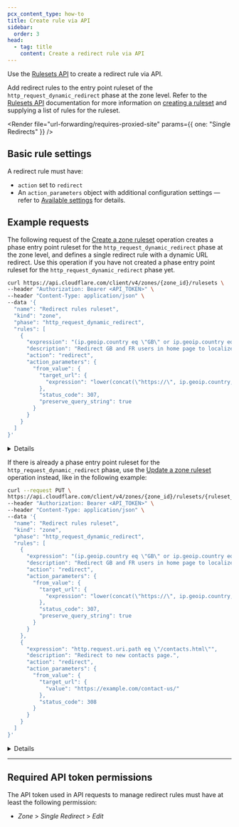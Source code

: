 ```yaml
---
pcx_content_type: how-to
title: Create rule via API
sidebar:
  order: 3
head:
  - tag: title
    content: Create a redirect rule via API
---
```



Use the [Rulesets API](/ruleset-engine/rulesets-api/) to create a redirect rule via API.

Add redirect rules to the entry point ruleset of the `http_request_dynamic_redirect` phase at the zone level. Refer to the [Rulesets API](/ruleset-engine/rulesets-api/) documentation for more information on [creating a ruleset](/ruleset-engine/rulesets-api/create/) and supplying a list of rules for the ruleset.

<Render
	file="url-forwarding/requires-proxied-site"
	params={{ one: "Single Redirects" }}
/>

## Basic rule settings

A redirect rule must have:

- `action` set to `redirect`
- An `action_parameters` object with additional configuration settings — refer to [Available settings](/rules/url-forwarding/single-redirects/settings/) for details.

## Example requests

The following request of the [Create a zone ruleset](/api/operations/createZoneRuleset) operation creates a phase entry point ruleset for the `http_request_dynamic_redirect` phase at the zone level, and defines a single redirect rule with a dynamic URL redirect. Use this operation if you have not created a phase entry point ruleset for the `http_request_dynamic_redirect` phase yet.

```bash title="Request"
curl https://api.cloudflare.com/client/v4/zones/{zone_id}/rulesets \
--header "Authorization: Bearer <API_TOKEN>" \
--header "Content-Type: application/json" \
--data '{
  "name": "Redirect rules ruleset",
  "kind": "zone",
  "phase": "http_request_dynamic_redirect",
  "rules": [
    {
      "expression": "(ip.geoip.country eq \"GB\" or ip.geoip.country eq \"FR\") and http.request.uri.path eq \"/\"",
      "description": "Redirect GB and FR users in home page to localized site.",
      "action": "redirect",
      "action_parameters": {
        "from_value": {
          "target_url": {
            "expression": "lower(concat(\"https://\", ip.geoip.country, \".example.com\"))"
          },
          "status_code": 307,
          "preserve_query_string": true
        }
      }
    }
  ]
}'
```

<Details header="Response">

```json
{
	"result": {
		"id": "528f4f03bf0da53a29907199625867be",
		"name": "Redirect rules ruleset",
		"kind": "zone",
		"version": "1",
		"rules": [
			{
				"id": "235e557b92fd4e5e8753ee665a9ddd75",
				"version": "1",
				"expression": "(ip.geoip.country eq \"GB\" or ip.geoip.country eq \"FR\") and http.request.uri.path eq \"/\"",
				"description": "Redirect GB and FR users in home page to localized site.",
				"action": "redirect",
				"action_parameters": {
					"from_value": {
						"target_url": {
							"expression": "lower(concat(\"https://\", ip.geoip.country, \".example.com\"))"
						},
						"status_code": 307,
						"preserve_query_string": true
					}
				},
				"last_updated": "2022-09-28T09:20:42Z"
			}
		],
		"last_updated": "2022-09-28T09:20:42Z",
		"phase": "http_request_dynamic_redirect"
	},
	"success": true,
	"errors": [],
	"messages": []
}
```

</Details>

If there is already a phase entry point ruleset for the `http_request_dynamic_redirect` phase, use the [Update a zone ruleset](/api/operations/updateZoneRuleset) operation instead, like in the following example:

```bash title="Request"
curl --request PUT \
https://api.cloudflare.com/client/v4/zones/{zone_id}/rulesets/{ruleset_id} \
--header "Authorization: Bearer <API_TOKEN>" \
--header "Content-Type: application/json" \
--data '{
  "name": "Redirect rules ruleset",
  "kind": "zone",
  "phase": "http_request_dynamic_redirect",
  "rules": [
    {
      "expression": "(ip.geoip.country eq \"GB\" or ip.geoip.country eq \"FR\") and http.request.uri.path eq \"/\"",
      "description": "Redirect GB and FR users in home page to localized site.",
      "action": "redirect",
      "action_parameters": {
        "from_value": {
          "target_url": {
            "expression": "lower(concat(\"https://\", ip.geoip.country, \".example.com\"))"
          },
          "status_code": 307,
          "preserve_query_string": true
        }
      }
    },
    {
      "expression": "http.request.uri.path eq \"/contacts.html\"",
      "description": "Redirect to new contacts page.",
      "action": "redirect",
      "action_parameters": {
        "from_value": {
          "target_url": {
            "value": "https://example.com/contact-us/"
          },
          "status_code": 308
        }
      }
    }
  ]
}'
```

<Details header="Response">

```json
{
	"result": {
		"id": "528f4f03bf0da53a29907199625867be",
		"name": "Redirect rules ruleset",
		"description": "",
		"kind": "zone",
		"version": "2",
		"rules": [
			{
				"id": "235e557b92fd4e5e8753ee665a9ddd75",
				"version": "1",
				"action": "redirect",
				"action_parameters": {
					"from_value": {
						"target_url": {
							"expression": "lower(concat(\"https://\", ip.geoip.country, \".example.com\"))"
						},
						"status_code": 307,
						"preserve_query_string": true
					}
				},
				"expression": "(ip.geoip.country eq \"GB\" or ip.geoip.country eq \"FR\") and http.request.uri.path eq \"/\"",
				"description": "Redirect GB and FR users in home page to localized site.",
				"last_updated": "2022-10-03T15:38:51.658387Z",
				"ref": "235e557b92fd4e5e8753ee665a9ddd75",
				"enabled": true
			},
			{
				"id": "cfad5efbfcd1440fb5b30cf30f95ece3",
				"version": "1",
				"action": "redirect",
				"action_parameters": {
					"from_value": {
						"target_url": {
							"value": "https://example.com/contact-us/"
						},
						"status_code": 308
					}
				},
				"expression": "http.request.uri.path eq \"/contacts.html\"",
				"description": "Redirect to new contacts page.",
				"last_updated": "2022-10-03T15:38:51.658387Z",
				"ref": "cfad5efbfcd1440fb5b30cf30f95ece3",
				"enabled": true
			}
		],
		"last_updated": "2022-10-03T15:38:51.658387Z",
		"phase": "http_request_dynamic_redirect"
	},
	"success": true,
	"errors": [],
	"messages": []
}
```

</Details>

---

## Required API token permissions

The API token used in API requests to manage redirect rules must have at least the following permission:

- _Zone_ > _Single Redirect_ > _Edit_
